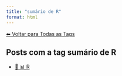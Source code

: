 ```yaml
---
title: "sumário de R"
format: html
---
```


[⬅ Voltar para Todas as Tags](../tags.qmd)

## Posts com a tag **sumário de R**

- [📄 📊 R](/posts/programacao/r/index.html)

